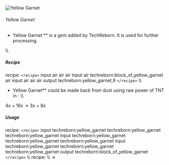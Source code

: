 ![Yellow Garnet](/mods/techreborn/yellow_garnet.png)

###### Yellow Garnet

- Yellow Garnet ** is a gem added by TechReborn. It is used for
        further processing.

\\\\

##### Recipe

<Mcitem id="minecraft:crafting_table"/> recipe:
`<recipe>` input air air air input air
techreborn:block_of_yellow_garnet air input air air air output
techreborn:yellow_garnet,9 `</recipe>` \\\\

- Yellow Garnet** could be made back from dust using raw power
        of TNT in
        <Mcitem id="techreborn:implosion_compressor"/>:
        \\\\

4x<Mcitem id="techreborn:yellow_garnet_dust"/> +
16x<Mcitem id="minecraft:TNT"/> -\>
3x<Mcitem id="techreborn:yellow_garnet"/> +
8x<Mcitem id="techreborn:dark_ashes"/>

##### Usage

<Mcitem id="minecraft:crafting_table"/> recipe:
`<recipe>` input techreborn:yellow_garnet
techreborn:yellow_garnet techreborn:yellow_garnet input
techreborn:yellow_garnet techreborn:yellow_garnet
techreborn:yellow_garnet input techreborn:yellow_garnet
techreborn:yellow_garnet techreborn:yellow_garnet output
techreborn:block_of_yellow_garnet `</recipe>` \\\\
<Mcitem id="techreborn:grinder"/> recipe: \\\\
<Mcitem id="techreborn:yellow_garnet"/> -\>
<Mcitem id="techreborn:yellow_garnet_dust"/>
